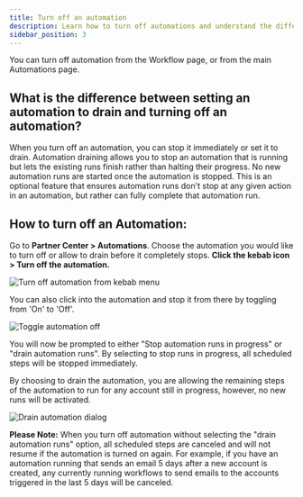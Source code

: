 ```yaml
---
title: Turn off an automation
description: Learn how to turn off automations and understand the difference between stopping and draining automation runs.
sidebar_position: 3
---
```


You can turn off automation from the Workflow page, or from the main Automations page.

## What is the difference between setting an automation to drain and turning off an automation?

When you turn off an automation, you can stop it immediately or set it to drain. Automation draining allows you to stop an automation that is running but lets the existing runs finish rather than halting their progress. No new automation runs are started once the automation is stopped. This is an optional feature that ensures automation runs don't stop at any given action in an automation, but rather can fully complete that automation run.

## How to turn off an Automation:

Go to **Partner Center > Automations**. Choose the automation you would like to turn off or allow to drain before it completely stops. **Click the kebab icon > Turn off the automation.**

![Turn off automation from kebab menu](./img/automations/turn-off-automation/turn_off_automation_1.jpg)

You can also click into the automation and stop it from there by toggling from 'On' to 'Off'.

![Toggle automation off](./img/automations/turn-off-automation/toggle_automation_off.jpg)

You will now be prompted to either "Stop automation runs in progress" or "drain automation runs". By selecting to stop runs in progress, all scheduled steps will be stopped immediately.

By choosing to drain the automation, you are allowing the remaining steps of the automation to run for any account still in progress, however, no new runs will be activated.

![Drain automation dialog](./img/automations/turn-off-automation/drain_automation_dialog.jpg)

**Please Note:** When you turn off automation without selecting the "drain automation runs" option, all scheduled steps are canceled and will not resume if the automation is turned on again. For example, if you have an automation running that sends an email 5 days after a new account is created, any currently running workflows to send emails to the accounts triggered in the last 5 days will be canceled.